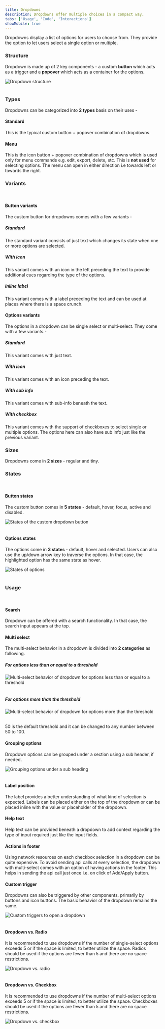 ```yaml
---
title: Dropdowns
description: Dropdowns offer multiple choices in a compact way.
tabs: ['Usage', 'Code', 'Interactions']
showMobile: true
---
```


Dropdowns display a list of options for users to choose from. They provide the option to let users select a single option or multiple.

### Structure
Dropdown is made up of 2 key components - a custom **button** which acts as a trigger and a **popover** which acts as a container for the options.

![Dropdown structure](./images/dropdowns-1.png)
<br/>
<br/>

### Types
Dropdowns can be categorized into **2 types** basis on their uses -

#### Standard
This is the typical custom button + popover combination of dropdowns.
<Preview name="dropdown-all"/>

#### Menu
This is the icon button + popover combination of dropdowns which is used only for menu commands e.g. edit, export, delete, etc. This is **not used** for selecting options. The menu can open in either direction i.e towards left or towards the right.
<Preview name="dropdown-dropdown-as-menu"/>

### Variants
<br/>

#### Button variants
The custom button for dropdowns comes with a few variants -

##### Standard
The standard variant consists of just text which changes its state when one or more options are selected.
<Preview name="dropdown-standard-dropdown"/>

##### With icon
This variant comes with an icon in the left preceding the text to provide additional cues regarding the type of the options.
<Preview name="dropdown-dropdown-with-icon"/>

##### Inline label
This variant comes with a label preceding the text and can be used at places where there is a space crunch.
<Preview name="dropdown-label-position-in-dropdown"/>

#### Options variants
The options in a dropdown can be single select or multi-select. They come with a few variants -

##### Standard
This variant comes with just text.
<Preview name="dropdown-standard-dropdown"/>

##### With icon
This variant comes with an icon preceding the text.
<Preview name="dropdown-dropdown-items-with-icon"/>

##### With sub info
This variant comes with sub-info beneath the text.
<Preview name="dropdown-dropdown-items-with-icon"/>

##### With checkbox
This variant comes with the support of checkboxes to select single or multiple options. The options here can also have sub info just like the previous variant.
<Preview name="dropdown-dropdown-items-with-checkbox"/>

### Sizes
Dropdowns come in **2 sizes** - regular and tiny.
<Preview name="dropdown-variants-size"/>

### States
<br/>

#### Button states
The custom button comes in **5 states** - default, hover, focus, active and disabled.

![States of the custom dropdown button](./images/dropdowns-2.png)
<br/>
<br/>

#### Options states
The options come in **3 states** - default, hover and selected. Users can also use the up/down arrow key to traverse the options. In that case, the highlighted option has the same state as hover.

![States of options](./images/dropdowns-3.png)
<br/>
<br/>

### Usage
<br/>

#### Search
Dropdown can be offered with a search functionality. In that case, the search input appears at the top.
<Preview name="dropdown-search-in-dropdown"/>

#### Multi select
The multi-select behavior in a dropdown is divided into **2 categories** as following.

##### For options less than or equal to a threshold
<Preview name="dropdown-dropdown-options-less-than-50"/>

![Multi-select behavior of dropdown for options less than or equal to a threshold](./images/dropdowns-4.png)
<br/>
<br/>

##### For options more than the threshold
<Preview name="dropdown-dropdown-options-more-than-50"/>

![Multi-select behavior of dropdown for options more than the threshold](./images/dropdowns-5.png)
<br/>
<br/>

50 is the default threshold and it can be changed to any number between 50 to 100.
<br/>

#### Grouping options
Dropdown options can be grouped under a section using a sub header, if needed.

![Grouping options under a sub heading](./images/dropdowns-6.png)
<br/>
<br/>

#### Label position
The label provides a better understanding of what kind of selection is expected. Labels can be placed either on the top of the dropdown or can be placed inline with the value or placeholder of the dropdown.
<Preview name="dropdown-label-position-in-dropdown"/>

#### Help text
Help text can be provided beneath a dropdown to add context regarding the type of input required just like the input fields.
<Preview name="dropdown-dropdown-with-caption"/>

#### Actions in footer
Using network resources on each checkbox selection in a dropdown can be quite expensive. To avoid sending api calls at every selection, the dropdown with multi-select comes with an option of having actions in the footer. This helps in sending the api call just once i.e. on click of Add/Apply button.
<Preview name="dropdown-dropdown-with-action-buttons"/>

#### Custom trigger
Dropdowns can also be triggered by other components, primarily by buttons and icon buttons. The basic behavior of the dropdown remains the same.

![Custom triggers to open a dropdown](./images/dropdowns-7.png)
<br/>
<br/>

#### Dropdown vs. Radio
It is recommended to use dropdowns if the number of single-select options exceeds 5 or if the space is limited, to better utilize the space. Radios should be used if the options are fewer than 5 and there are no space restrictions.

![Dropdown vs. radio](./images/dropdowns-8.png)
<br/>
<br/>

#### Dropdown vs. Checkbox
It is recommended to use dropdowns if the number of multi-select options exceeds 5 or if the space is limited, to better utilize the space. Checkboxes should be used if the options are fewer than 5 and there are no space restrictions.

![Dropdown vs. checkbox](./images/dropdowns-9.png)
<br/>
<br/>